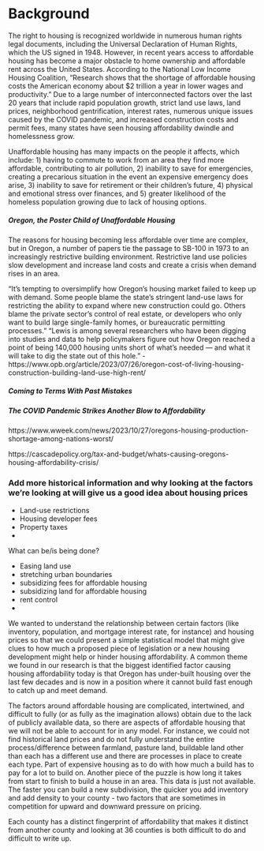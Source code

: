 # Background

The right to housing is recognized worldwide in numerous human rights legal documents, including the
Universal Declaration of Human Rights, which the US signed in 1948.  However, in recent years access
to affordable housing has become a major obstacle to home ownership and affordable rent across the
United States.  According to the National Low Income Housing Coalition, “Research shows that
the shortage of affordable housing costs the American economy about $2 trillion a year in lower
wages and productivity.”  Due to a large number of interconnected factors over the last 20 years that include rapid population
growth, strict land use laws, land prices, neighborhood gentrification, interest rates, numerous unique
issues caused by the COVID pandemic, and increased construction costs and permit fees, many states have
seen housing affordability dwindle and homelessness grow.

Unaffordable housing has many impacts on the people it affects, which include:  1) having to commute to
work from an area they find more affordable, contributing to air pollution,  2) inability to save for
emergencies, creating a precarious situation in the event an expensive emergency does arise,  3) inability
to save for retirement or their children’s future,  4) physical and emotional stress over finances, and
5) greater likelihood of the homeless population growing due to lack of housing options.

##### Oregon, the Poster Child of Unaffordable Housing
The reasons for housing becoming less affordable over time are complex, but in Oregon, a number of papers tie the
passage to SB-100 in 1973 to an increasingly restrictive building environment.  Restrictive land use policies
slow development and increase land costs and create a crisis when demand rises in an area.

"It’s tempting to oversimplify how Oregon’s housing market failed to keep up with demand. Some people blame the state’s
stringent land-use laws for restricting the ability to expand where new construction could go. Others blame the
private sector’s control of real estate, or developers who only want to build large single-family homes, or
bureaucratic permitting processes."
"Lewis is among several researchers who have been digging into studies and data to help policymakers figure out how
Oregon reached a point of being 140,000 housing units short of what’s needed — and what it will take to dig the state
out of this hole." - https://www.opb.org/article/2023/07/26/oregon-cost-of-living-housing-construction-building-land-use-high-rent/

##### Coming to Terms With Past Mistakes

##### The COVID Pandemic Strikes Another Blow to Affordability

https://www.wweek.com/news/2023/10/27/oregons-housing-production-shortage-among-nations-worst/

https://cascadepolicy.org/tax-and-budget/whats-causing-oregons-housing-affordability-crisis/

### Add more historical information and why looking at the factors we're looking at will give us a good idea about housing prices

* Land-use restrictions
* Housing developer fees
* Property taxes
*

What can be/is being done?

* Easing land use
* stretching urban boundaries
* subsidizing fees for affordable housing
* subsidizing land for affordable housing
* rent control
*


We wanted to understand the relationship between certain factors (like inventory, population, and mortgage interest rate, for instance)
and housing prices so that we could present a simple statistical model that might give clues to how much a proposed piece of legislation
or a new housing development might help or hinder housing affordability.  A common theme we found in our research is that the biggest identified
factor causing housing affordability today is that Oregon has under-built housing over the last few decades and is now in a position where
it cannot build fast enough to catch up and meet demand.

The factors around affordable housing are complicated, intertwined, and difficult to fully (or as fully as the imagination allows) obtain
due to the lack of publicly available data, so there are aspects of affordable housing that we will not be able to account for in any
model.  For instance, we could not find historical land prices and do not fully understand the entire process/difference between farmland, pasture land,
buildable land other than each has a different use and there are processes in place to create each type.  Part of expensive housing as to do with
how much a build has to pay for a lot to build on.  Another piece of the puzzle is how long it takes from start to finish to build a house in an area.  This
data is just not available.  The faster you can build a new subdivision, the quicker you add inventory and add density to your county - two factors that are
sometimes in competition for upward and downward pressure on pricing.

Each county has a distinct fingerprint of affordability that makes it distinct from another county and looking at 36 counties is both
difficult to do and difficult to write up.